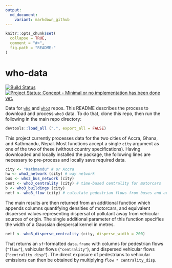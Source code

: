 ```yaml
---
output:
  md_document:
    variant: markdown_github
---
```


<!-- README.md is generated from README.Rmd. Please edit that file -->

```r
knitr::opts_chunk$set(
  collapse = TRUE,
  comment = "#>",
  fig.path = "README-"
)
```

# who-data


[![Build Status](https://travis-ci.org/ATFutures/who-data.svg)](https://travis-ci.org/ATFutures/who-data) 
[![Project Status: Concept - Minimal or no implementation has been done yet.](http://www.repostatus.org/badges/0.1.0/concept.svg)](http://www.repostatus.org/#concept)

Data for [`who`](https://github.com/ATFutures/who) and
[`who3`](https://github.com/ATFutures/who3) repos. This README describes the
process to download and process `who3` data. To do that, clone this repo, then
run the following in the main repo directory:
```r
devtools::load_all (".", export_all = FALSE)
```

This project currently processes data for the two cities of Accra, Ghana, and
Kathmandu, Nepal. Most functions accept a single `city` argument as one of the
two of these (without country specifications). Having downloaded and locally
installed the package, the following lines are necessary to pre-process and
locally save required data.
```r
city <- "Kathmandu" # or Accra
hw <- who3_network (city) # way network
bus <- who3_bus_network (city)
cent <- who3_centrality (city) # time-based centrality for motorcars
b <- who3_buildings (city)
netf <- who3_flow (city) # calculate pedestrian flows from buses and activity centres
```

The main results are then returned from an additional function which appends
columns quantifying densities of motorcars, and equivalent dispersed values
representing dispersal of pollutant away from vehicular sources of origin. The single additional parameter of this function specifies the width of a Gaussian diespersal kernel in metres.

```r
netf <- who3_disperse_centrality (city, disperse_width = 200) 
```
That returns an `sf`-formatted `data.frame` with columns for pedestrian flows
(`"flow"`), vehicular flows (`"centrality"`), and dispersed vehicular flows
(`"centrality_disp"`). The direct exposure of pedestrians to vehicular
emissions can then be obtained by multiplying `flow * centrality_disp`.


